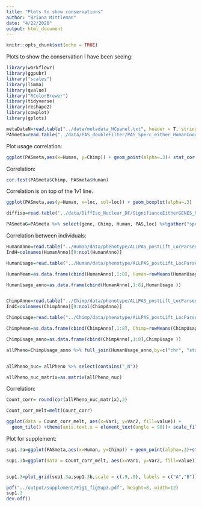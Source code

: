 ```yaml
---
title: "Plots to show conservations"
author: "Briana Mittleman"
date: "4/22/2020"
output: html_document
---
```


```r
knitr::opts_chunk$set(echo = TRUE)
```

Plots to show the conservation I have been seeing:  

```r
library(workflowr)
library(ggpubr)
library("scales")
library(limma)
library(qvalue)
library("RColorBrewer")
library(tidyverse)
library(reshape2)
library(cowplot)
library(gplots)
```

```r
metaDataN=read.table("../data/metadata_HCpanel.txt", header = T, stringsAsFactors = F) %>% filter(Fraction=="Nuclear")
PASmeta=read.table("../data/PAS_doubleFilter/PAS_5perc_either_HumanCoord_BothUsage_meta_doubleFilter.txt", header = T,stringsAsFactors = F)
```


Plot usage correlation: 


```r
ggplot(PASmeta,aes(x=Human, y=Chimp)) + geom_point(alpha=.3)+ stat_cor(col="blue", label.x = .15, label.y=.9) + geom_smooth(method="lm") + labs(title="Usage correlation for All PAS") + geom_abline(intercept = 0, slope =1, col="red")
```

Correlation:  

```r
cor.test(PASmeta$Chimp, PASmeta$Human)
```


Correlation is on top of the 1v1 line.

```r


ggplot(PASmeta,aes(y=Human, x=loc, col=loc)) + geom_boxplot(alpha=.3)  +scale_color_brewer(palette = "Dark2")
```

```r
diffiso=read.table("../data/DiffIso_Nuclear_DF/SignifianceEitherGENES_Nuclear.txt", header = T)

PASmetaG=PASmeta %>% select(gene, Chimp, Human, PAS,loc) %>%gather("species","usage", -PAS, -gene, -loc) 


```



Correlation between individuals:  

```r
HumanAnno=read.table("../Human/data/phenotype/ALLPAS_postLift_LocParsed_Human_Pheno.txt", header = T, stringsAsFactors = F) %>% tidyr::separate(chrom, sep = ":", into = c("chr", "start", "end", "id")) %>% tidyr::separate(id, sep="_", into=c("gene", "strand", "peak"))  %>% separate(peak,into=c("loc", "disc","PAS"), sep="-")
IndH=colnames(HumanAnno)[9:ncol(HumanAnno)]

HumanUsage=read.table("../Human/data/phenotype/ALLPAS_postLift_LocParsed_Human_Pheno_countOnlyNumeric.txt", col.names = IndH)

HumanMean=as.data.frame(cbind(HumanAnno[,1:8], Human=rowMeans(HumanUsage)))

HumanUsage_anno=as.data.frame(cbind(HumanAnno[,1:8],HumanUsage ))


ChimpAnno=read.table("../Chimp/data/phenotype/ALLPAS_postLift_LocParsed_Chimp_Pheno.txt", header = T, stringsAsFactors = F) %>% tidyr::separate(chrom, sep = ":", into = c("chr", "start", "end", "id")) %>% tidyr::separate(id, sep="_", into=c("gene", "strand", "peak"))  %>% separate(peak,into=c("loc", "disc","PAS"), sep="-")
IndC=colnames(ChimpAnno)[9:ncol(ChimpAnno)]

ChimpUsage=read.table("../Chimp/data/phenotype/ALLPAS_postLift_LocParsed_Chimp_Pheno_countOnlyNumeric.txt", col.names = IndC)

ChimpMean=as.data.frame(cbind(ChimpAnno[,1:8], Chimp=rowMeans(ChimpUsage)))

ChimpUsage_anno=as.data.frame(cbind(ChimpAnno[,1:8],ChimpUsage ))

allPheno=ChimpUsage_anno %>% full_join(HumanUsage_anno,by=c("chr", "start", "end", "gene","strand","loc", "disc", "PAS")) %>% filter(PAS %in% PASmeta$PAS) %>% dplyr::select(-chr, -start,-end, -gene,-strand,-loc,-disc, -PAS)


allPheno_nuc= allPheno %>% select(contains("_N"))

allPheno_nuc_matrix=as.matrix(allPheno_nuc)
```
Correlation: 

```r
Count_corr= round(cor(allPheno_nuc_matrix),2)

Count_corr_melt=melt(Count_corr)

ggplot(data = Count_corr_melt, aes(x=Var1, y=Var2, fill=value)) + 
  geom_tile() +theme(axis.text.x = element_text(angle = 90))+ scale_fill_distiller(palette = "PuRd", direction=1)
```




Plot for supplement: 

```r

sup1.3a=ggplot(PASmeta,aes(x=Human, y=Chimp)) + geom_point(alpha=.3)+stat_cor(col="blue", label.x = .15, label.y=.9) + geom_smooth(method="lm") + labs(title="Usage correlation for All PAS", y="Chimpanzee") + geom_abline(intercept = 0, slope =1, col="red") + theme_classic()+theme(axis.text.x = element_text(size=10,angle = 90),plot.title = element_text(hjust = 0.5, face="bold"),axis.text.y = element_text(size=10),text=element_text(size=10), legend.position = "top",plot.margin = unit(c(0,0,0,0), "cm"))

sup1.3b=ggplot(data = Count_corr_melt, aes(x=Var1, y=Var2, fill=value)) + labs(x="", y="", title="Pairwise usage correlation ", fill="Correlation")+geom_tile()+ geom_text(aes(label = value)) +theme_classic() +theme(axis.text.x = element_text(angle = 90),plot.title = element_text(hjust = 0.5, face="bold"),axis.text.y = element_text(size=10),text=element_text(size=10), legend.position = "bottom",plot.margin = unit(c(0,0,0,0), "cm"))+ scale_fill_distiller(palette = "Blues", direction=1)


sup1.3=plot_grid(sup1.3a,sup1.3b,scale = c(.9,.9), labels = c("A","B"))

```

```r
pdf("../output/supplement/Fig1_figSup3.pdf", height=8, width=12)
sup1.3
dev.off()

```

